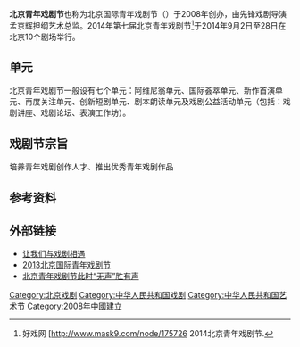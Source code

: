 '''北京青年戏剧节'''也称为北京国际青年戏剧节（{{lang-en|'''Beijing Fringe Festival'''}}）于2008年创办，由先锋戏剧导演孟京辉担纲艺术总监。2014年第七届北京青年戏剧节<ref>{{zh icon}} 好戏网 [http://www.mask9.com/node/175726 {{Wayback|url=http://www.mask9.com/node/175726 |date=20150117175658 }} 2014北京青年戏剧节.</ref>于2014年9月2日至28日在北京10个剧场举行。

==单元==
北京青年戏剧节一般设有七个单元：阿维尼翁单元、国际荟萃单元、新作首演单元、再度关注单元、创新短剧单元、剧本朗读单元及戏剧公益活动单元（包括：戏剧讲座、戏剧论坛、表演工作坊）。

==戏剧节宗旨==
培养青年戏剧创作人才、推出优秀青年戏剧作品

==参考资料==
{{reflist|2}}

==外部链接==
*[http://www.mask9.com/node/176056 让我们与戏剧相遇] {{Wayback|url=http://www.mask9.com/node/176056 |date=20150117175645 }}
*[http://www.mask9.com/node/124610 2013北京国际青年戏剧节] {{Wayback|url=http://www.mask9.com/node/124610 |date=20150117175638 }}
*[http://epaper.bjnews.com.cn/html/2014-10/09/content_539361.htm 北京青年戏剧节此时“无声”胜有声] {{Wayback|url=http://epaper.bjnews.com.cn/html/2014-10/09/content_539361.htm |date=20141229071242 }}
[[Category:北京戏剧|Category:北京戏剧]]
[[Category:中华人民共和国戏剧|Category:中华人民共和国戏剧]]
[[Category:中华人民共和国艺术节|Category:中华人民共和国艺术节]]
[[Category:2008年中國建立|Category:2008年中國建立]]